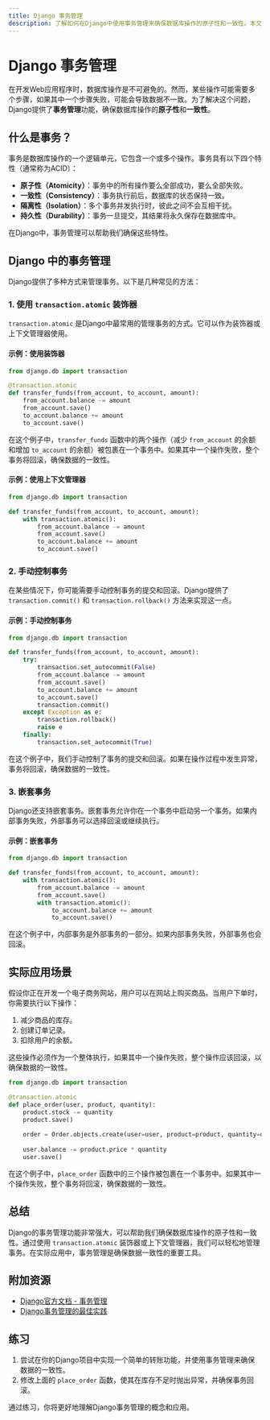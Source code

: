 ```yaml
---
title: Django 事务管理
description: 了解如何在Django中使用事务管理来确保数据库操作的原子性和一致性。本文适合初学者，包含代码示例和实际应用场景。
---
```


# Django 事务管理

在开发Web应用程序时，数据库操作是不可避免的。然而，某些操作可能需要多个步骤，如果其中一个步骤失败，可能会导致数据不一致。为了解决这个问题，Django提供了**事务管理**功能，确保数据库操作的**原子性**和**一致性**。

## 什么是事务？

事务是数据库操作的一个逻辑单元，它包含一个或多个操作。事务具有以下四个特性（通常称为ACID）：

- **原子性（Atomicity）**：事务中的所有操作要么全部成功，要么全部失败。
- **一致性（Consistency）**：事务执行前后，数据库的状态保持一致。
- **隔离性（Isolation）**：多个事务并发执行时，彼此之间不会互相干扰。
- **持久性（Durability）**：事务一旦提交，其结果将永久保存在数据库中。

在Django中，事务管理可以帮助我们确保这些特性。

## Django 中的事务管理

Django提供了多种方式来管理事务。以下是几种常见的方法：

### 1. 使用 `transaction.atomic` 装饰器

`transaction.atomic` 是Django中最常用的管理事务的方式。它可以作为装饰器或上下文管理器使用。

#### 示例：使用装饰器

```python
from django.db import transaction

@transaction.atomic
def transfer_funds(from_account, to_account, amount):
    from_account.balance -= amount
    from_account.save()
    to_account.balance += amount
    to_account.save()
```

在这个例子中，`transfer_funds` 函数中的两个操作（减少 `from_account` 的余额和增加 `to_account` 的余额）被包裹在一个事务中。如果其中一个操作失败，整个事务将回滚，确保数据的一致性。

#### 示例：使用上下文管理器

```python
from django.db import transaction

def transfer_funds(from_account, to_account, amount):
    with transaction.atomic():
        from_account.balance -= amount
        from_account.save()
        to_account.balance += amount
        to_account.save()
```

### 2. 手动控制事务

在某些情况下，你可能需要手动控制事务的提交和回滚。Django提供了 `transaction.commit()` 和 `transaction.rollback()` 方法来实现这一点。

#### 示例：手动控制事务

```python
from django.db import transaction

def transfer_funds(from_account, to_account, amount):
    try:
        transaction.set_autocommit(False)
        from_account.balance -= amount
        from_account.save()
        to_account.balance += amount
        to_account.save()
        transaction.commit()
    except Exception as e:
        transaction.rollback()
        raise e
    finally:
        transaction.set_autocommit(True)
```

在这个例子中，我们手动控制了事务的提交和回滚。如果在操作过程中发生异常，事务将回滚，确保数据的一致性。

### 3. 嵌套事务

Django还支持嵌套事务。嵌套事务允许你在一个事务中启动另一个事务。如果内部事务失败，外部事务可以选择回滚或继续执行。

#### 示例：嵌套事务

```python
from django.db import transaction

def transfer_funds(from_account, to_account, amount):
    with transaction.atomic():
        from_account.balance -= amount
        from_account.save()
        with transaction.atomic():
            to_account.balance += amount
            to_account.save()
```

在这个例子中，内部事务是外部事务的一部分。如果内部事务失败，外部事务也会回滚。

## 实际应用场景

假设你正在开发一个电子商务网站，用户可以在网站上购买商品。当用户下单时，你需要执行以下操作：

1. 减少商品的库存。
2. 创建订单记录。
3. 扣除用户的余额。

这些操作必须作为一个整体执行，如果其中一个操作失败，整个操作应该回滚，以确保数据的一致性。

```python
from django.db import transaction

@transaction.atomic
def place_order(user, product, quantity):
    product.stock -= quantity
    product.save()
    
    order = Order.objects.create(user=user, product=product, quantity=quantity)
    
    user.balance -= product.price * quantity
    user.save()
```

在这个例子中，`place_order` 函数中的三个操作被包裹在一个事务中。如果其中一个操作失败，整个事务将回滚，确保数据的一致性。

## 总结

Django的事务管理功能非常强大，可以帮助我们确保数据库操作的原子性和一致性。通过使用 `transaction.atomic` 装饰器或上下文管理器，我们可以轻松地管理事务。在实际应用中，事务管理是确保数据一致性的重要工具。

## 附加资源

- [Django官方文档 - 事务管理](https://docs.djangoproject.com/en/stable/topics/db/transactions/)
- [Django事务管理的最佳实践](https://realpython.com/transaction-management-in-django/)

## 练习

1. 尝试在你的Django项目中实现一个简单的转账功能，并使用事务管理来确保数据的一致性。
2. 修改上面的 `place_order` 函数，使其在库存不足时抛出异常，并确保事务回滚。

通过练习，你将更好地理解Django事务管理的概念和应用。